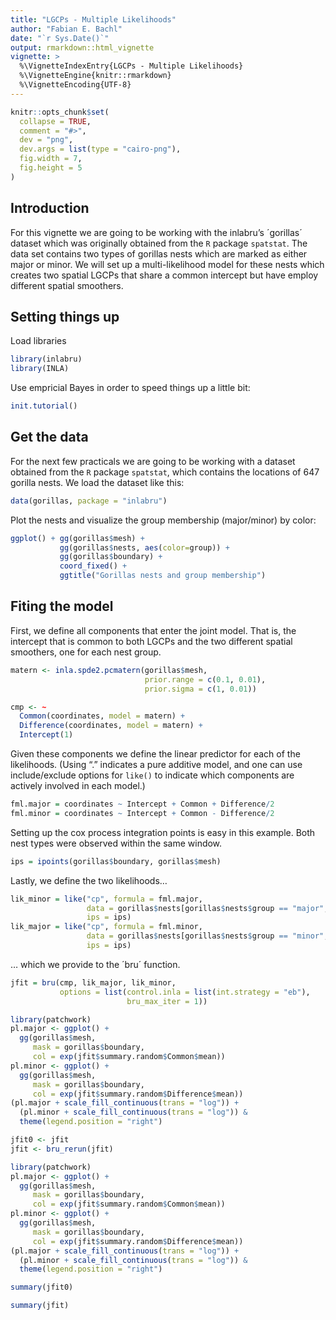```yaml
---
title: "LGCPs - Multiple Likelihoods"
author: "Fabian E. Bachl"
date: "`r Sys.Date()`"
output: rmarkdown::html_vignette
vignette: >
  %\VignetteIndexEntry{LGCPs - Multiple Likelihoods}
  %\VignetteEngine{knitr::rmarkdown}
  %\VignetteEncoding{UTF-8}
---
```


```r
knitr::opts_chunk$set(
  collapse = TRUE,
  comment = "#>",
  dev = "png",
  dev.args = list(type = "cairo-png"),
  fig.width = 7,
  fig.height = 5
)
```

Introduction
----------------
For this vignette we are going to be working with the inlabru's ´gorillas´ dataset which was originally obtained from 
the `R` package `spatstat`. The data set contains two types of gorillas nests which are marked as either major or minor. We will set up a multi-likelihood model for these nests which creates two spatial LGCPs that share a common intercept but have employ different spatial smoothers.


Setting things up
----------------

Load libraries
```r
library(inlabru)
library(INLA)
```

Use empricial Bayes in order to speed things up a little bit:
```r
init.tutorial()
```


Get the data
-----------------------------------
For the next few practicals we are going to be working with a dataset obtained from 
the `R` package `spatstat`, which contains the locations of 647 gorilla nests. We load the 
dataset like this:

```r
data(gorillas, package = "inlabru")
```

Plot the nests and visualize the group membership (major/minor) by color:

```r
ggplot() + gg(gorillas$mesh) + 
           gg(gorillas$nests, aes(color=group)) + 
           gg(gorillas$boundary) + 
           coord_fixed() +
           ggtitle("Gorillas nests and group membership")
```


Fiting the model
-----------------------------------

First, we define all components that enter the joint model. That is, the intercept that is common to both LGCPs and
the two different spatial smoothers, one for each nest group.

```r
matern <- inla.spde2.pcmatern(gorillas$mesh, 
                              prior.range = c(0.1, 0.01),
                              prior.sigma = c(1, 0.01))

cmp <- ~
  Common(coordinates, model = matern) + 
  Difference(coordinates, model = matern) + 
  Intercept(1)

```

Given these components we define the linear predictor for each of the likelihoods.
(Using "." indicates a pure additive model, and one can use include/exclude
options for `like()` to indicate which components are actively involved in each model.)
```r
fml.major = coordinates ~ Intercept + Common + Difference/2
fml.minor = coordinates ~ Intercept + Common - Difference/2
```

Setting up the cox process integration points is easy in this example. Both nest types were observed within the same window.
```r
ips = ipoints(gorillas$boundary, gorillas$mesh)
```
Lastly, we define the two likelihoods...
```r
lik_minor = like("cp", formula = fml.major,
                 data = gorillas$nests[gorillas$nests$group == "major",],
                 ips = ips)
lik_major = like("cp", formula = fml.minor,
                 data = gorillas$nests[gorillas$nests$group == "minor",],
                 ips = ips)
```
... which we provide to the ´bru´ function.
```r
jfit = bru(cmp, lik_major, lik_minor,
           options = list(control.inla = list(int.strategy = "eb"),
                          bru_max_iter = 1))
```

```r
library(patchwork)
pl.major <- ggplot() +
  gg(gorillas$mesh,
     mask = gorillas$boundary,
     col = exp(jfit$summary.random$Common$mean))
pl.minor <- ggplot() +
  gg(gorillas$mesh,
     mask = gorillas$boundary,
     col = exp(jfit$summary.random$Difference$mean))
(pl.major + scale_fill_continuous(trans = "log")) +
  (pl.minor + scale_fill_continuous(trans = "log")) &
  theme(legend.position = "right")
```

```r
jfit0 <- jfit
jfit <- bru_rerun(jfit)
```


```r
library(patchwork)
pl.major <- ggplot() +
  gg(gorillas$mesh,
     mask = gorillas$boundary,
     col = exp(jfit$summary.random$Common$mean))
pl.minor <- ggplot() +
  gg(gorillas$mesh,
     mask = gorillas$boundary,
     col = exp(jfit$summary.random$Difference$mean))
(pl.major + scale_fill_continuous(trans = "log")) +
  (pl.minor + scale_fill_continuous(trans = "log")) &
  theme(legend.position = "right")
```

```r
summary(jfit0)
```

```r
summary(jfit)
```
